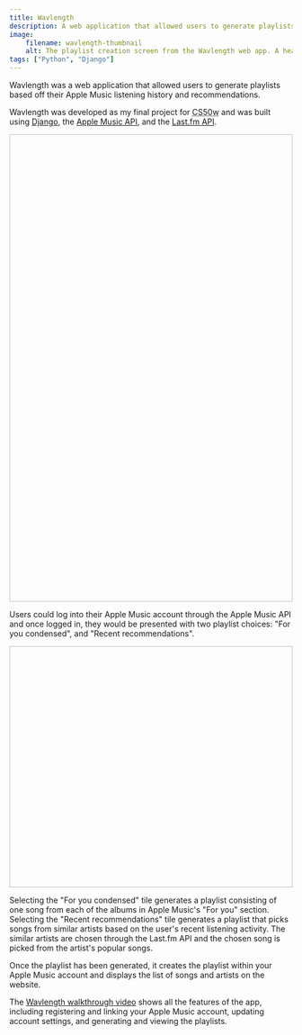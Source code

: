 ```yaml
---
title: Wavlength
description: A web application that allowed users to generate playlists based off their Apple Music listening  history and recommendations.
image:
    filename: wavlength-thumbnail
    alt: The playlist creation screen from the Wavlength web app. A heading tells the user that their playlist has been created and shows a list of songs by their respective artists.
tags: ["Python", "Django"]
---
```


Wavlength was a web application that allowed users to generate playlists based off their Apple Music listening  history and recommendations.

Wavlength was developed as my final project for <abbr title="CS50's Web Programming with Python and JavaScript course">CS50w</abbr> and was built using <a href="https://www.djangoproject.com/">Django</a>, the <a href="https://developer.apple.com/documentation/applemusicapi">Apple Music API</a>, and the <a href="https://www.last.fm/api">Last.fm API</a>.

<Image filename="wavlength-homepage" altText="Homepage of the Wavlength web app." width="838px" height="831px" />

Users could log into their Apple Music account through the Apple Music API and once logged in, they would be presented with two playlist choices: "For you condensed", and "Recent recommendations".

<Image filename="wavlength-playlists" altText="The 'Choose a playlist' page in the Wavlength app. Two tiles are displayed: For you condensed - A playlist that picks one song from every album listed on the 'For You' section in Apple Music; Recent recommendations - A playlist that picks songs from similar artists based on the user's recent listening activity." width="757px" height="429px" />

Selecting the "For you condensed" tile generates a playlist consisting of one song from each of the albums in
    Apple Music's "For you" section. Selecting the "Recent recommendations" tile generates a playlist that picks
    songs from similar artists based on the user's recent listening activity. The similar artists are chosen through
    the Last.fm API and the chosen song is picked from the artist's popular songs.

Once the playlist has been generated, it creates the playlist within your Apple Music account and displays the
    list of songs and artists on the website.

The <a href="https://www.youtube.com/watch?v=MkgXT8j7JPQ">Wavlength walkthrough video</a> shows all the features of the
    app, including registering and linking your Apple Music account, updating account settings, and generating and
    viewing the playlists.
